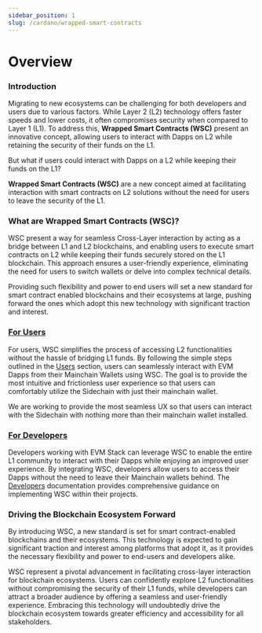 ```yaml
---
sidebar_position: 1
slug: /cardano/wrapped-smart-contracts
---
```


# Overview

### Introduction

Migrating to new ecosystems can be challenging for both developers and users due to various factors. While Layer 2 (L2) technology offers faster speeds and lower costs, it often compromises security when compared to Layer 1 (L1). To address this, **Wrapped Smart Contracts (WSC)** present an innovative concept, allowing users to interact with Dapps on L2 while retaining the security of their funds on the L1.

But what if users could interact with Dapps on a L2 while keeping their funds on the L1?

**Wrapped Smart Contracts (WSC)** are a new concept aimed at facilitating interaction with smart contracts on L2 solutions without the need for users to leave the security of the L1.

### What are Wrapped Smart Contracts (WSC)?

WSC present a way for seamless Cross-Layer interaction by acting as a bridge between L1 and L2 blockchains, and enabling users to execute smart contracts on L2 while keeping their funds securely stored on the L1 blockchain.
This approach ensures a user-friendly experience, eliminating the need for users to switch wallets or delve into complex technical details.

Providing such flexibility and power to end users will set a new standard for smart contract enabled blockchains and their ecosystems at large, pushing forward the ones which adopt this new technology with significant traction and interest.

### [For Users](/cardano/wrapped-smart-contracts/for_users)

For users, WSC simplifies the process of accessing L2 functionalities without the hassle of bridging L1 funds. By following the simple steps outlined in the [Users](/cardano/wrapped-smart-contracts/for_users) section, users can seamlessly interact with EVM Dapps from their Mainchain Wallets using WSC. The goal is to provide the most intuitive and frictionless user experience so that users can comfortably utilize the Sidechain with just their mainchain wallet.

We are working to provide the most seamless UX so that users can interact with the Sidechain with nothing more than their mainchain wallet installed.

### [For Developers](/cardano/wrapped-smart-contracts/for_developers)

Developers working with EVM Stack can leverage WSC to enable the entire L1 community to interact with their Dapps while enjoying an improved user experience.
By integrating WSC, developers allow users to access their Dapps without the need to leave their Mainchain wallets behind.
The [Developers](/cardano/wrapped-smart-contracts/for_developers) documentation provides comprehensive guidance on implementing WSC within their projects.

### Driving the Blockchain Ecosystem Forward

By introducing WSC, a new standard is set for smart contract-enabled blockchains and their ecosystems.
This technology is expected to gain significant traction and interest among platforms that adopt it, as it provides the necessary flexibility and power to end-users and developers alike.

WSC represent a pivotal advancement in facilitating cross-layer interaction for blockchain ecosystems.
Users can confidently explore L2 functionalities without compromising the security of their L1 funds, while developers can attract a broader audience by offering a seamless and user-friendly experience. Embracing this technology will undoubtedly drive the blockchain ecosystem towards greater efficiency and accessibility for all stakeholders.
